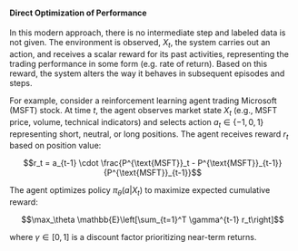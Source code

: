 #### Direct Optimization of Performance

In this modern approach, there is no intermediate step and labeled data is not
given. The environment is observed, $X_t$, the system carries out an action, and
receives a scalar reward for its past activities, representing the trading
performance in some form (e.g. rate of return). Based on this reward, the system
alters the way it behaves in subsequent episodes and steps.

For example, consider a reinforcement learning agent trading Microsoft (MSFT)
stock. At time $t$, the agent observes market state $X_t$ (e.g., MSFT price,
volume, technical indicators) and selects action $a_t \in \{-1,0,1\}$
representing short, neutral, or long positions. The agent receives reward $r_t$
based on position value:

$$r_t = a_{t-1} \cdot \frac{P^{\text{MSFT}}_t - P^{\text{MSFT}}_{t-1}}
{P^{\text{MSFT}}_{t-1}}$$

The agent optimizes policy $\pi_\theta(a|X_t)$ to maximize expected cumulative
reward:

$$\max_\theta \mathbb{E}\left[\sum_{t=1}^T \gamma^{t-1} r_t\right]$$

where $\gamma \in [0,1]$ is a discount factor prioritizing near-term returns.
